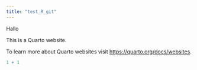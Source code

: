 ```yaml
---
title: "test_R_git"
---
```

Hallo 

This is a Quarto website.

To learn more about Quarto websites visit <https://quarto.org/docs/websites>.

```r
1 + 1
```
